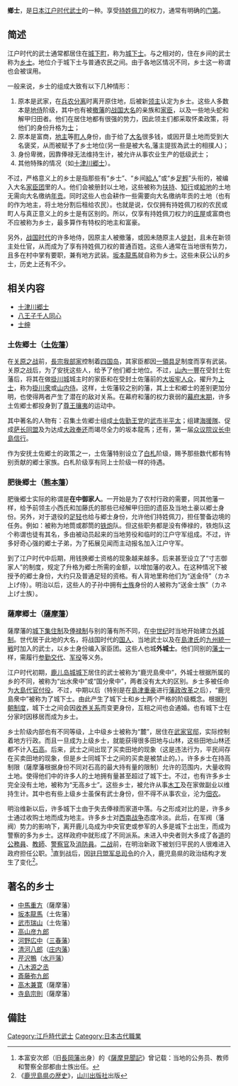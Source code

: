 {{japanese|japanese=郷士|kana=ごうし|romaji=Gōshi}}
'''鄉士'''，是[[日本|日本]][[江户时代|江户时代]][[武士_(日本)|武士]]的一种。享受[[持姓佩刀权|持姓佩刀]]的权力，通常有明确的[[门第|门第]]。

== 简述 ==
江户时代的武士通常都居住在[[城下町|城下町]]，称为[[城下士|城下士]]。与之相对的，住在乡间的武士称为[[乡士|乡士]]。地位介于城下士与普通农民之间。由于各地区情况不同，乡士这一称谓也会被误用。

一般来说，乡士的组成大致有以下几种情形：
#原本是武家，在[[兵农分离|兵农分离]]时离开原住地，后被新[[领主|领主]]认定为乡士。这些人多数本是[[地侍|地侍]]阶级，其中也有被[[撤藩|撤藩]]的[[战国大名|战国大名]]的亲族和[[家臣|家臣]]，以及一些地头蛇和解甲归田者。他们在居住地都有很强的势力，因此领主们都采取怀柔政策，将他们的身份升格为[[士|士]]；
#原本是富商，[[土地主|地主]]等[[町人|町人]]身份，由于给了[[大名_(稱謂)|大名]]很多钱，或因开垦土地而受到大名褒奖，从而被赋予了乡士地位(另一些是被大名,藩主提拔為武士的相撲人)；
#身份卑微，因靠俸禄无法维持生计，被允许从事农业生产的低级武士；
#其他特殊的情况（如[[十津川郷士|十津川郷士]]）。

不过，严格意义上的乡士是指那些有“乡士”、“乡间[[給人|給人]]”或“乡[[足輕|足輕]]”头衔的，被编入大名[[家臣团|家臣团]]里的人。他们会被册封以土地，这些被称为[[扶持|扶持]]、[[知行|知行]]或[[給地|給地]]的土地无需向大名缴纳[[年贡|年贡]]。同时这些人也会耕作一些需要向大名缴纳年贡的土地（也有的作为地主，将土地分割后租给农民）。也就是说，仅仅拥有持姓佩刀权的农民或町人与真正意义上的乡士是有区别的。所以，仅享有持姓佩刀权力的[[庄屋|庄屋]]或富商也不应被称为乡士，最多算作有特权的地主和富豪。

另外，[[战国_(日本)|战国时代]]的许多地侍，因原主人被撤藩，或因未随原主人[[徙封|徙封]]，且未在新领主处仕官，从而成为了享有持姓佩刀权的普通百姓。这些人通常在当地很有势力，且多在村中掌有要职，兼有地方武装。[[坂本龍馬|坂本龍馬]]就自称为乡士。这些未获公认的乡士，历史上还有不少。

==相关内容==
*[[十津川郷士|十津川郷士]]
*[[八王子千人同心|八王子千人同心]]
*[[士绅|士绅]]

===土佐郷士（[[土佐藩|土佐藩]]）===
在[[关原之战|关原之战]]前，[[長宗我部氏|長宗我部家]]控制着[[四国岛|四国岛]]，其家臣都因[[一領具足|一領具足]]制度而享有武装。关原之战后，为了安抚这些人，给予了他们郷士地位。不过，[[山內一豐|山內一豐]]在受封土佐藩后，将其在做[[掛川城|掛川城]]城主时的家臣和在受封土佐藩前的[[大阪市|大坂]][[牢人众|牢人众]]，擢升为[[上士_(日本)|上士]]，称为[[掛川衆|掛川衆]]或[[山内侍|山内侍]]。这样，土佐藩较之别的藩，其上士和郷士的差别更加分明，也使得两者产生了潜在的敌对关系。在幕府和藩的权力衰弱的[[幕末|幕府末期]]，许多土佐郷士都投身到了[[尊王攘夷|尊王攘夷]]的运动中。

其中著名的人物有：召集土佐郷士组成[[土佐勤王党|土佐勤王党]]的[[武市半平太|武市半平太]]；组建[[海援隊|海援隊]]、促成[[萨长同盟|萨长同盟]]及为达成[[大政奉还|大政奉还]]而竭尽全力的坂本龍馬；还有，第一届[[众议院|众议院]][[议长|议长]][[中島信行|中島信行]]。

作为安抚土佐郷士的政策之一，土佐藩特别设立了[[白札|白札]]阶级，赐予那些数代都有特别贡献的郷士家族。白札阶级享有同上士阶级一样的待遇。

=== 肥後郷士（[[熊本藩|熊本藩]]）===
肥後郷士实际的称谓是'''在中御家人'''。一开始是为了农村行政的需要，同其他藩一样，给予前领主小西氏和加藤氏的那些已经解甲归田的遗臣及当地土豪以郷士身份。另外，对于退役的[[足轻|足轻]]也给与郷士身份，允许他们持姓佩刀，担任警备边境的任务。例如：被称为地筒或郡筒的[[铁炮|铁炮]]队。但这些职务都是没有俸禄的，铁炮队这个称谓也徒有其名，多由被动员起来的当地劳役和临时的江户守军组成。不过，许多好奇心强的郷士子弟，为了拓展见闻而主动报名加入江户守军。

到了江户时代中后期，用钱换郷士资格的现象越来越多。后来甚至设立了“寸志御家人”的制度，规定了升格为郷士所需的金额，以增加藩的收入。在这种情况下被授予的郷士身份，大约只及普通足轻的资格。有人背地里称他们为“送金侍”（カネ上げ侍）。明治以后，这些人的子孙中拥有[[士族_(日本)|士族]]身份的人被称为“送金士族”（カネ上げ士族）。

=== 薩摩郷士（[[薩摩藩|薩摩藩]]）===
薩摩藩的[[城下集住|城下集住制]]及[[俸禄制|俸禄制]]与别的藩有所不同，在[[中世纪#日本|中世纪]]时当地开始建立[[外城制|外城制]]。世代居于此地的大名，将战国时代的[[国人众_(日本)|国人]]、当地武士以及在[[島津氏|島津氏]]的[[九州統一戦|九州統一戦]]时加入的武士，以乡士身份编入家臣团。这些人也城'''外城士'''。他们同别的[[藩士|藩士]]一样，需履行[[参勤交代|参勤交代]]、[[军役|军役]]等义务。

江户时代初期，[[鹿儿岛城|鹿儿岛城]][[城下|城下]]居住的武士被称为“鹿児島衆中”，外城士根据所属的乡的不同，被称为“出水衆中”或“国分衆中”，两者没有太大的区别。乡士多被任命为[[大島代官付役|大島代官付役]]。不过，中期以后（特别是在[[島津重豪|島津重豪]]进行[[藩政改革|藩政改革]]之后），“鹿児島衆中”被称为了城下士。由此产生了城下士和乡士两个严格的阶级概念。根据[[列朝制度|列朝制度]]，城下士之间会因[[收养|收养关系]]而变更身份，互相之间也会通婚。也有城下士在分家时因移居而成为乡士。

乡士阶级内部也有不同等级，上中级乡士被称为“麓”，居住在[[武家官邸|武家官邸]]，实际控制着地方行政。而且一旦成为上级乡士，就能获得很多田地与山林，这些田地山林还都不计入[[石高|石高]]。后来，武士之间出现了买卖田地的现象（这是违法行为，平民间存在买卖田地的现象，但是乡士同城下士之间的买卖是被禁止的。）。许多乡士在持高制限（薩摩藩根据身份不同对石高的最大持有量的限制）允许的范围内，大量收购土地。使得他们中的许多人的土地拥有量甚至超过了城下士。不过，也有许多乡士完全没有土地，被称为“无高乡士”。这些乡士，被允许从事[[木工|木工]]及在家做副业以维持生计。其中也有些上级乡士虽保有武士身份，但不得不从事农业，沦为[[佃农|佃农]]。

明治维新以后，许多城下士由于失去俸禄而家道中落。与之形成对比的是，许多乡士通过收购土地而成为地主。许多乡士对[[西南战争|西南战争]]态度冷淡。此后，在军阀（藩阀）势力的影响下，离开鹿儿岛成为中央官吏或参军的人多是城下士出生，而成为警察的多为乡士。这样政府中就形成了不同派系。未进入中央者则大多成了各[[道_(行政区)#日本的使用情形|道]]的[[公務員|公務員]]、[[教師|教師]]、[[警察官|警察官]]及[[消防員|消防員]]。[[二战|二战]]前，在明治新政下被划归平民的人很难进入政府担任公职。<ref>本富安次郎（旧[[長岡藩|長岡藩]]出身）的《[[薩摩見聞記|薩摩見聞記]]》曾记载：当地的公务员、教师和警察全部都由士族出任。</ref>直到战后，因[[驻日盟军总司令|驻日盟军总司令]]的介入，鹿児島県的政治结构才发生了变化<ref>《[[鹿児島県の歴史|鹿児島県の歴史]]》，[[山川出版社|山川出版社]]出版</ref>。

==著名的乡士==
*[[中馬重方|中馬重方]]（薩摩藩）
*[[坂本龍馬|坂本龍馬]]（土佐藩）
*[[武市瑞山|武市瑞山]]（土佐藩）
*[[高山彦九郎|高山彦九郎]]
*[[河野広中|河野広中]]（[[三春藩|三春藩]]）
*[[清河八郎|清河八郎]]（[[庄内藩|庄内藩]]）
*[[芹沢鴨|芹沢鴨]]（[[水戸藩|水戸藩]]）
*[[八木源之丞|八木源之丞]]
*[[斎藤弥九郎|斎藤弥九郎]]
*[[高木兼寛|高木兼寛]]（薩摩藩）
*[[寺島宗則|寺島宗則]]（薩摩藩）

==備註==
{{reflist|2}}

[[Category:江戶時代武士|Category:江戶時代武士]]
[[Category:日本古代職業|Category:日本古代職業]]